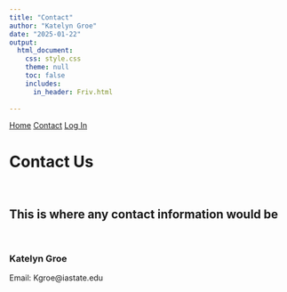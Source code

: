 ```yaml
---
title: "Contact"
author: "Katelyn Groe"
date: "2025-01-22"
output:
  html_document:
    css: style.css
    theme: null
    toc: false
    includes:
      in_header: Friv.html
    
---
```


<nav>
  <a href="index.html">Home</a>
  <a href="contact.html">Contact</a>
  <a href="LogIn.html">Log In</a>
</nav>

<p style="margin-bottom: 20px;">

# Contact Us
<br>

## This is where any contact information would be
<br> 

### Katelyn Groe 
Email: Kgroe@iastate.edu

